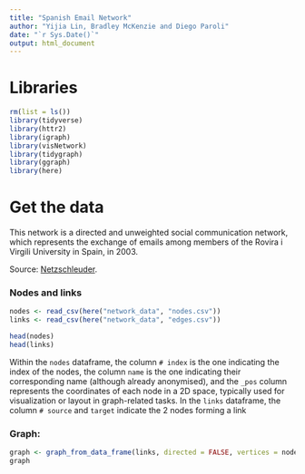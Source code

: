 ```yaml
---
title: "Spanish Email Network"
author: "Yijia Lin, Bradley McKenzie and Diego Paroli"
date: "`r Sys.Date()`"
output: html_document
---
```


# Libraries

```r
rm(list = ls())
library(tidyverse)
library(httr2)
library(igraph)
library(visNetwork)
library(tidygraph)
library(ggraph)
library(here)
```

# Get the data

This network is a directed and unweighted social communication network, which represents the exchange of emails among members of the Rovira i Virgili University in Spain, in 2003.

Source: [Netzschleuder](https://networks.skewed.de/net/uni_email).

### Nodes and links

```r
nodes <- read_csv(here("network_data", "nodes.csv"))
links <- read_csv(here("network_data", "edges.csv"))
```

```r
head(nodes)
head(links)
```

Within the `nodes` dataframe, the column `# index` is the one indicating the index of the nodes,
the column `name` is the one indicating their corresponding name (although already anonymised), and the `_pos` column represents the coordinates of each node in a 2D space, typically used for visualization or layout in graph-related tasks. In the `links` dataframe, the column `# source` and `target` indicate the 2
nodes forming a link

### Graph:

```r
graph <- graph_from_data_frame(links, directed = FALSE, vertices = nodes)
graph
```
